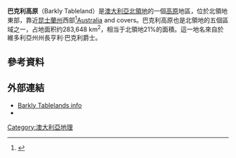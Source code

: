 '''巴克利高原'''（Barkly Tableland）是[[澳大利亞|澳大利亞]][[北領地|北領地]]的一個[[高原|高原]]地區，位於北領地東部，靠近[[昆士蘭州|昆士蘭州]]西部<ref name=qpn>{{cite QPN|1654|Barkly Tableland|accessdate=28 March 2014}}</ref>[[Australia|Australia]] and covers。巴克利高原也是北領地的五個區域之一，占地面积约283,648 km<sup>2</sup>，相当于北領地21%的面積。這一地名來自於維多利亞州州長亨利·巴克利爵士。

==參考資料==
{{reflist}}
==外部連結==
*[http://www.nt.gov.au/business/documents/general/Barkly%20Region%20standalone%20-%20210606.pdf Barkly Tablelands info] {{Wayback|url=http://www.nt.gov.au/business/documents/general/Barkly%20Region%20standalone%20-%20210606.pdf |date=20070909174018 }}
*{{cite web|title=Barkly Tableland|url=http://www.queenslandplaces.com.au/barkly-tableland|work=Queensland Places|publisher=Centre for the Government of Queensland, University of Queensland|access-date=2016-09-15|archive-date=2015-06-05|archive-url=https://web.archive.org/web/20150605003440/http://www.queenslandplaces.com.au/barkly-tableland|dead-url=no}}
[[Category:澳大利亞地理|Category:澳大利亞地理]]